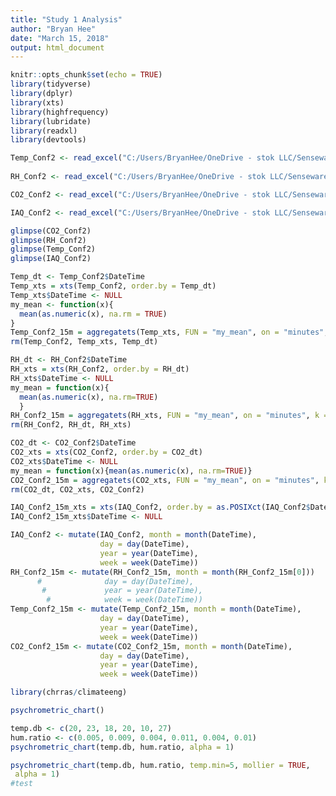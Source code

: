 ```yaml
---
title: "Study 1 Analysis"
author: "Bryan Hee"
date: "March 15, 2018"
output: html_document
---
```


```r
knitr::opts_chunk$set(echo = TRUE)
library(tidyverse)
library(dplyr)
library(xts)
library(highfrequency)
library(lubridate)
library(readxl)
library(devtools)
```

```r
Temp_Conf2 <- read_excel("C:/Users/BryanHee/OneDrive - stok LLC/Senseware/Data Processing/Upstairs Conference Room/Raw Data/temperature-upstairs-conference.xlsx", col_types = c("date", "numeric", "numeric", "numeric", "numeric", "numeric"))
  
RH_Conf2 <- read_excel("C:/Users/BryanHee/OneDrive - stok LLC/Senseware/Data Processing/Upstairs Conference Room/Raw Data/Humidity.xlsx", col_types = c("date", "numeric", "numeric", "numeric"))

CO2_Conf2 <- read_excel("C:/Users/BryanHee/OneDrive - stok LLC/Senseware/Data Processing/Upstairs Conference Room/Raw Data/CO2.xlsx", col_types = c("date", "numeric", "numeric", "numeric"))

IAQ_Conf2 <- read_excel("C:/Users/BryanHee/OneDrive - stok LLC/Senseware/Data Processing/Upstairs Conference Room/Raw Data/VOC.xlsx", col_types = c("date", "numeric", "numeric","numeric", "numeric", "numeric"))

glimpse(CO2_Conf2)
glimpse(RH_Conf2)
glimpse(Temp_Conf2)
glimpse(IAQ_Conf2)
```

```r
Temp_dt <- Temp_Conf2$DateTime
Temp_xts = xts(Temp_Conf2, order.by = Temp_dt)
Temp_xts$DateTime <- NULL
my_mean <- function(x){
  mean(as.numeric(x), na.rm = TRUE)
}
Temp_Conf2_15m = aggregatets(Temp_xts, FUN = "my_mean", on = "minutes", k = 15)
rm(Temp_Conf2, Temp_xts, Temp_dt)
```

```r
RH_dt <- RH_Conf2$DateTime
RH_xts = xts(RH_Conf2, order.by = RH_dt)
RH_xts$DateTime <- NULL
my_mean = function(x){
  mean(as.numeric(x), na.rm=TRUE)
  }
RH_Conf2_15m = aggregatets(RH_xts, FUN = "my_mean", on = "minutes", k = 15)
rm(RH_Conf2, RH_dt, RH_xts)
```

```r
CO2_dt <- CO2_Conf2$DateTime
CO2_xts = xts(CO2_Conf2, order.by = CO2_dt)
CO2_xts$DateTime <- NULL
my_mean = function(x){mean(as.numeric(x), na.rm=TRUE)}
CO2_Conf2_15m = aggregatets(CO2_xts, FUN = "my_mean", on = "minutes", k = 15)
rm(CO2_dt, CO2_xts, CO2_Conf2)
```

```r
IAQ_Conf2_15m_xts = xts(IAQ_Conf2, order.by = as.POSIXct(IAQ_Conf2$DateTime, format = "%m-%d-%y %H:%M"))
IAQ_Conf2_15m_xts$DateTime <- NULL
```

```r
IAQ_Conf2 <- mutate(IAQ_Conf2, month = month(DateTime),
                    day = day(DateTime),
                    year = year(DateTime),
                    week = week(DateTime))
RH_Conf2_15m <- mutate(RH_Conf2_15m, month = month(RH_Conf2_15m[0]))
      #              day = day(DateTime),
       #             year = year(DateTime),
        #            week = week(DateTime))
Temp_Conf2_15m <- mutate(Temp_Conf2_15m, month = month(DateTime),
                    day = day(DateTime),
                    year = year(DateTime),
                    week = week(DateTime))
CO2_Conf2_15m <- mutate(CO2_Conf2_15m, month = month(DateTime),
                    day = day(DateTime),
                    year = year(DateTime),
                    week = week(DateTime))
```

```r
library(chrras/climateeng)

psychrometric_chart()

temp.db <- c(20, 23, 18, 20, 10, 27)
hum.ratio <- c(0.005, 0.009, 0.004, 0.011, 0.004, 0.01)
psychrometric_chart(temp.db, hum.ratio, alpha = 1)

psychrometric_chart(temp.db, hum.ratio, temp.min=5, mollier = TRUE,
 alpha = 1)
#test
```